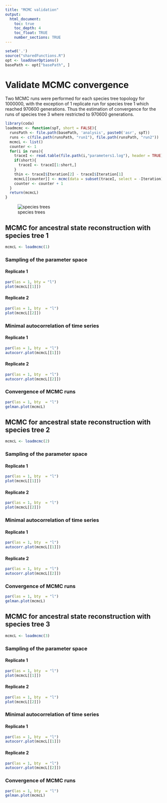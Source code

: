 ```yaml
---
title: "MCMC validation"
output:
  html_document:
    toc: true
    toc_depth: 4
    toc_float: TRUE
    number_sections: TRUE
---
```


```r
setwd('.')
source("sharedFunctions.R")
opt <- loadUserOptions()
basePath <- opt["basePath", ]
```

# Validate MCMC convergence

Two MCMC runs were performed for each species tree topology for 1000000, with the exception of 1 replicate run for species tree 1 which reached 970600 generations. Thus the estimation of convergence for the runs of species tree 3 where restricted to 970600 generations.

```r
library(coda)
loadmcmc <- function(spT, short = FALSE){
  runsPath <- file.path(basePath, 'analysis', paste0('asr', spT))
  runs <- c(file.path(runsPath, "run1"), file.path(runsPath, "run2"))
  mcmcL <- list()
  counter <- 1
  for(i in runs){
    traceI <- read.table(file.path(i,"parameters1.log"), header = TRUE)
    if(short){
      traceI <- traceI[1:short,]
    }
    thin <- traceI$Iteration[2] - traceI$Iteration[1]
    mcmcL[[counter]] <- mcmc(data = subset(traceI, select = -Iteration), thin = thin)
    counter <- counter + 1
  }
  return(mcmcL)
}
```

![species trees](/home/dsellis/projects/IES/reports/53.FranceGenomiqueFigures/3trees.png)

## MCMC for ancestral state reconstruction with species tree 1


```r
mcmcL <- loadmcmc(1)
```


### Sampling of the parameter space

#### Replicate 1

```r
par(las = 1, bty = "l")
plot(mcmcL[[1]])
```

#### Replicate 2
```r
par(las = 1, bty  = "l")
plot(mcmcL[[2]])
```

### Minimal autocorrelation of time series

#### Replicate 1
```r
par(las = 1, bty  = "l")
autocorr.plot(mcmcL[[1]])
```

#### Replicate 2
```r
par(las = 1, bty  = "l")
autocorr.plot(mcmcL[[2]])
```

### Convergence of MCMC runs
```r
par(las = 1, bty  = "l")
gelman.plot(mcmcL)
```

## MCMC for ancestral state reconstruction with species tree 2

```r
mcmcL <- loadmcmc(2)
```

### Sampling of the parameter space

#### Replicate 1
```r
par(las = 1, bty  = "l")
plot(mcmcL[[1]])
```

#### Replicate 2
```r
par(las = 1, bty  = "l")
plot(mcmcL[[2]])
```

### Minimal autocorrelation of time series

#### Replicate 1
```r
par(las = 1, bty  = "l")
autocorr.plot(mcmcL[[1]])
```

#### Replicate 2
```r
par(las = 1, bty  = "l")
autocorr.plot(mcmcL[[2]])
```

### Convergence of MCMC runs
```r
par(las = 1, bty  = "l")
gelman.plot(mcmcL)
```

## MCMC for ancestral state reconstruction with species tree 3

```r
mcmcL <- loadmcmc(3)
```

### Sampling of the parameter space

#### Replicate 1
```r
par(las = 1, bty  = "l")
plot(mcmcL[[1]])
```

#### Replicate 2
```r
par(las = 1, bty  = "l")
plot(mcmcL[[2]])
```

### Minimal autocorrelation of time series

#### Replicate 1
```r
par(las = 1, bty  = "l")
autocorr.plot(mcmcL[[1]])
```

#### Replicate 2
```r
par(las = 1, bty  = "l")
autocorr.plot(mcmcL[[2]])
```

### Convergence of MCMC runs
```r
par(las = 1, bty  = "l")
gelman.plot(mcmcL)
```
